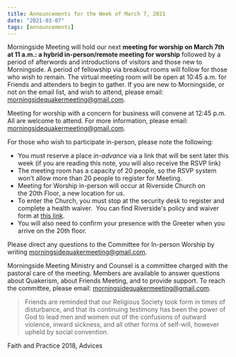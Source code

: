 ```yaml
---
title: Announcements for the Week of March 7, 2021
date: "2021-03-07"
tags: [announcements]
---
```


Morningside Meeting will hold our next **meeting for worship on March 7th
at 11 a.m.: a hybrid in-person/remote meeting for worship** followed by a period of afterwords and introductions of visitors and those new to Morningside. A period of fellowship via breakout rooms will follow for those who wish to remain. The virtual meeting room will be open at 10:45 a.m. for Friends and attenders to begin to gather. If you are new to Morningside, or not on the email list, and wish to attend, please email: [morningsidequakermeeting@gmail.com](mailto:morningsidequakermeeting@gmail.com).

Meeting for worship with a concern for business will convene at 12:45 p.m. All are welcome to attend. For more information, please email: [morningsidequakermeeting@gmail.com](mailto:morningsidequakermeeting@gmail.com).

For those who wish to participate in-person, please note the following:

- You must reserve a place _in-advance_ via a link that will be sent later this week (if you are reading this note, you will also receive the RSVP link)
- The meeting room has a capacity of 20 people, so the RSVP system won't allow more than 20 people to register for Meeting.
- Meeting for Worship in-person will occur at Riverside Church on the 20th Floor, a new location for us.
- To enter the Church, you must stop at the security desk to register and complete a health waiver.  You can find Riverside's policy and waiver form at [this link](https://www.trcnyc.org/waiver/).
- You will also need to confirm your presence with the Greeter when you arrive on the 20th floor.

Please direct any questions to the Committee for In-person Worship by
writing [morningsidequakermeeting@gmail.com](mailto:morningsidequakermeeting@gmail.com).

Morningside Meeting Ministry and Counsel is a committee charged with the pastoral care of the meeting. Members are available to answer questions about Quakerism, about Friends Meeting, and to provide support. To reach the committee, please email: [morningsidequakermeeting@gmail.com](mailto:morningsidequakermeeting@gmail.com).

> Friends are reminded that our Religious Society took form in times of disturbance, and that its continuing testimony has been the power of God to lead men and women out of the confusions of outward violence, inward sickness, and all other forms of self-will, however upheld by social convention.

Faith and Practice 2018, Advices
